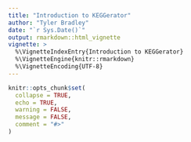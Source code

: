 ```yaml
---
title: "Introduction to KEGGerator"
author: "Tyler Bradley"
date: "`r Sys.Date()`"
output: rmarkdown::html_vignette
vignette: >
  %\VignetteIndexEntry{Introduction to KEGGerator}
  %\VignetteEngine{knitr::rmarkdown}
  %\VignetteEncoding{UTF-8}
---
```


```r
knitr::opts_chunk$set(
  collapse = TRUE,
  echo = TRUE,
  warning = FALSE,
  message = FALSE,
  comment = "#>"
)
```


